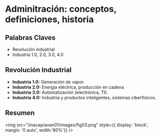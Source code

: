 # Adminitración: conceptos, definiciones, historia

## Palabras Claves

- Revolución industrial
- Industria 1.0, 2.0, 3.0, 4.0

## Revolución Industrial

- **Industria 1.0:** Generación de vapor.
- **Industria 2.0:** Energía eléctrica, producción en cadena
- **Industria 3.0:** Automatización (electrónica, TI).
- **Industria 4.0:** Industria y productos inteligentes, sistemas ciberfísicos. 

## Resumen

<img
	src="/inacap/avan01/images/fig03.png"
	style={{ display: 'block', margin: '0 auto', width:'80%'}}
/>